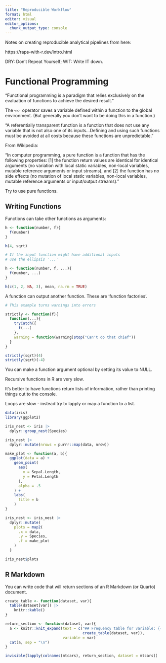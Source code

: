 ```yaml
---
title: "Reproducible Workflow"
format: html
editor: visual
editor_options: 
  chunk_output_type: console
---
```


Notes on creating reproducible analytical pipelines from here:

https://raps-with-r.dev/intro.html

DRY: Don't Repeat Yourself; WIT: Write IT down.

# Functional Programming

"Functional programming is a paradigm that relies exclusively on the evaluation of functions to achieve the desired result."

The `<<-` operator saves a variable defined within a function to the global environment. (But generally you don't want to be doing this in a function.)

"A referentially transparent function is a function that does not use any variable that is not also one of its inputs...Defining and using such functions must be avoided at all costs because these functions are unpredictable."

From Wikipedia:

"In computer programming, a pure function is a function that has the following properties: \[1\] the function return values are identical for identical arguments (no variation with local static variables, non-local variables, mutable reference arguments or input streams), and \[2\] the function has no side effects (no mutation of local static variables, non-local variables, mutable reference arguments or input/output streams)."

Try to use pure functions.

## Writing Functions

Functions can take other functions as arguments:

```r
h <- function(number, f){
  f(number)
}

h(4, sqrt)

# If the input function might have additional inputs
# use the ellipsis '...'

h <- function(number, f, ...){
  f(number, ...)
}

h(c(1, 2, NA, 3), mean, na.rm = TRUE)
```

A function can output another function. These are 'function factories'.

```r
# This example turns warnings into errors

strictly <- function(f){
  function(...){
    tryCatch({
      f(...)
    },
    warning = function(warning)stop("Can't do that chief"))
  }
}

strictly(sqrt)(4)
strictly(sqrt)(-4)
```

You can make a function argument optional by setting its value to NULL.

Recursive functions in R are very slow.

It's better to have functions return lists of information, rather than printing things out to the console.

Loops are slow - instead try to lapply or map a function to a list.

```r
data(iris)
library(ggplot2)

iris_nest <- iris |>
  dplyr::group_nest(Species) 

iris_nest |>
  dplyr::mutate(nrows = purrr::map(data, nrow))

make_plot <- function(a, b){
  ggplot(data = a) +
    geom_point(
      aes(
        x = Sepal.Length,
        y = Petal.Length
      ),
      alpha = .5
    ) + 
    labs(
      title = b
    )
}

iris_nest <- iris_nest |>
  dplyr::mutate(
    plots = map2(
      .x = data,
      .y = Species,
      .f = make_plot
    )
  )

iris_nest$plots
```

## R Markdown

You can write code that will return sections of an R Markdown (or Quarto) document.

```r
create_table <- function(dataset, var){
  table(dataset[var]) |>
    knitr::kable()
}

return_section <- function(dataset, var){
  a <- knitr::knit_expand(text = c("## Frequency table for variable: {{variable}}",   
                                   create_table(dataset, var)),
                          variable = var)
  cat(a, sep = "\n")
}

invisible(lapply(colnames(mtcars), return_section, dataset = mtcars))

```
